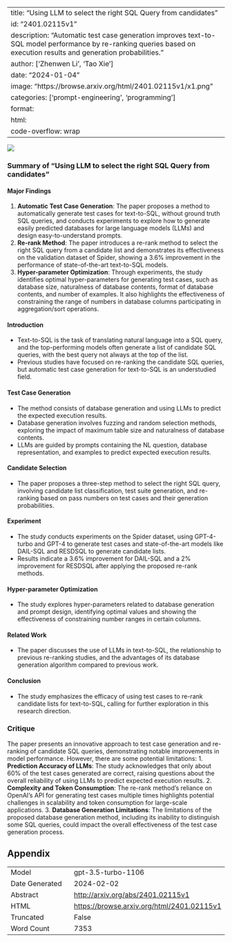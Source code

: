 
---
title: "Using LLM to select the right SQL Query from candidates"
id: "2401.02115v1"
description: "Automatic test case generation improves text-to-SQL model performance by re-ranking queries based on execution results and generation probabilities."
author: ['Zhenwen Li', 'Tao Xie']
date: "2024-01-04"
image: "https://browse.arxiv.org/html/2401.02115v1/x1.png"
categories: ['prompt-engineering', 'programming']
format:
  html:
    code-overflow: wrap
---

![](https://browse.arxiv.org/html/2401.02115v1/x1.png)

### Summary of "Using LLM to select the right SQL Query from candidates"

#### Major Findings
1. **Automatic Test Case Generation**: The paper proposes a method to automatically generate test cases for text-to-SQL, without ground truth SQL queries, and conducts experiments to explore how to generate easily predicted databases for large language models (LLMs) and design easy-to-understand prompts.
2. **Re-rank Method**: The paper introduces a re-rank method to select the right SQL query from a candidate list and demonstrates its effectiveness on the validation dataset of Spider, showing a 3.6% improvement in the performance of state-of-the-art text-to-SQL models.
3. **Hyper-parameter Optimization**: Through experiments, the study identifies optimal hyper-parameters for generating test cases, such as database size, naturalness of database contents, format of database contents, and number of examples. It also highlights the effectiveness of constraining the range of numbers in database columns participating in aggregation/sort operations.

#### Introduction
- Text-to-SQL is the task of translating natural language into a SQL query, and the top-performing models often generate a list of candidate SQL queries, with the best query not always at the top of the list.
- Previous studies have focused on re-ranking the candidate SQL queries, but automatic test case generation for text-to-SQL is an understudied field.

#### Test Case Generation
- The method consists of database generation and using LLMs to predict the expected execution results.
- Database generation involves fuzzing and random selection methods, exploring the impact of maximum table size and naturalness of database contents.
- LLMs are guided by prompts containing the NL question, database representation, and examples to predict expected execution results.

#### Candidate Selection
- The paper proposes a three-step method to select the right SQL query, involving candidate list classification, test suite generation, and re-ranking based on pass numbers on test cases and their generation probabilities.

#### Experiment
- The study conducts experiments on the Spider dataset, using GPT-4-turbo and GPT-4 to generate test cases and state-of-the-art models like DAIL-SQL and RESDSQL to generate candidate lists.
- Results indicate a 3.6% improvement for DAIL-SQL and a 2% improvement for RESDSQL after applying the proposed re-rank methods.

#### Hyper-parameter Optimization
- The study explores hyper-parameters related to database generation and prompt design, identifying optimal values and showing the effectiveness of constraining number ranges in certain columns.

#### Related Work
- The paper discusses the use of LLMs in text-to-SQL, the relationship to previous re-ranking studies, and the advantages of its database generation algorithm compared to previous work.

#### Conclusion
- The study emphasizes the efficacy of using test cases to re-rank candidate lists for text-to-SQL, calling for further exploration in this research direction.

### Critique
The paper presents an innovative approach to test case generation and re-ranking of candidate SQL queries, demonstrating notable improvements in model performance. However, there are some potential limitations:
1. **Prediction Accuracy of LLMs**: The study acknowledges that only about 60% of the test cases generated are correct, raising questions about the overall reliability of using LLMs to predict expected execution results.
2. **Complexity and Token Consumption**: The re-rank method's reliance on OpenAI's API for generating test cases multiple times highlights potential challenges in scalability and token consumption for large-scale applications.
3. **Database Generation Limitations**: The limitations of the proposed database generation method, including its inability to distinguish some SQL queries, could impact the overall effectiveness of the test case generation process.

## Appendix

|          |          |
|----------|----------|
| Model     | gpt-3.5-turbo-1106       |
| Date Generated     | 2024-02-02       |
| Abstract | [http://arxiv.org/abs/2401.02115v1](http://arxiv.org/abs/2401.02115v1)        |
| HTML     | [https://browse.arxiv.org/html/2401.02115v1](https://browse.arxiv.org/html/2401.02115v1)       |
| Truncated       | False       |
| Word Count       | 7353       |